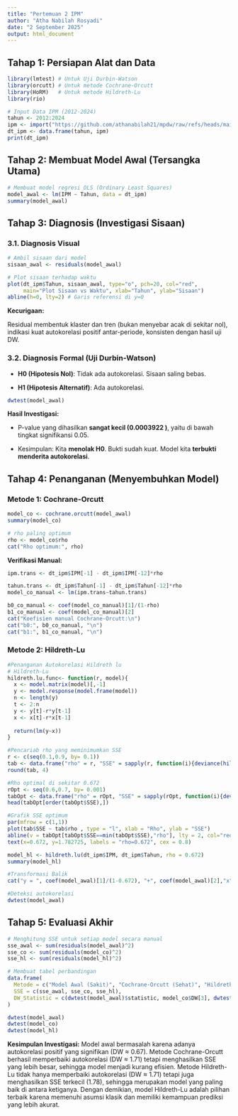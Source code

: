 ```yaml
---
title: "Pertemuan 2 IPM" 
author: "Atha Nabilah Rosyadi" 
date: "2 September 2025" 
output: html_document
---
```


## Tahap 1: Persiapan Alat dan Data


```r
library(lmtest) # Untuk Uji Durbin-Watson
library(orcutt) # Untuk metode Cochrane-Orcutt
library(HoRM)   # Untuk metode Hildreth-Lu
library(rio)
```


```r
# Input Data IPM (2012-2024)
tahun <- 2012:2024
ipm <- import("https://github.com/athanabilah21/mpdw/raw/refs/heads/main/Pertemuan%202/IPM%20Magelang%2013%20Tahun.csv")
dt_ipm <- data.frame(tahun, ipm)
print(dt_ipm)
```

## Tahap 2: Membuat Model Awal (Tersangka Utama)

```r
# Membuat model regresi OLS (Ordinary Least Squares)
model_awal <- lm(IPM ~ Tahun, data = dt_ipm)
summary(model_awal)
```


## Tahap 3: Diagnosis (Investigasi Sisaan)

### 3.1. Diagnosis Visual

```r
# Ambil sisaan dari model
sisaan_awal <- residuals(model_awal)

# Plot sisaan terhadap waktu
plot(dt_ipm$Tahun, sisaan_awal, type="o", pch=20, col="red",
     main="Plot Sisaan vs Waktu", xlab="Tahun", ylab="Sisaan")
abline(h=0, lty=2) # Garis referensi di y=0
```

**Kecurigaan:**

Residual membentuk klaster dan tren (bukan menyebar acak di sekitar nol), indikasi kuat autokorelasi positif antar-periode, konsisten dengan hasil uji DW.

### 3.2. Diagnosis Formal (Uji Durbin-Watson)
-   **H0 (Hipotesis Nol)**: Tidak ada autokorelasi. Sisaan saling bebas.

-   **H1 (Hipotesis Alternatif)**: Ada autokorelasi.

```r
dwtest(model_awal)
```

**Hasil Investigasi:**

-   P-value yang dihasilkan **sangat kecil (0.0003922 )**, yaitu di bawah tingkat signifikansi 0.05.

-   Kesimpulan: Kita **menolak H0**. Bukti sudah kuat. Model kita **terbukti menderita autokorelasi**.

## Tahap 4: Penanganan (Menyembuhkan Model)
### Metode 1: Cochrane-Orcutt

```r
model_co <- cochrane.orcutt(model_awal)
summary(model_co)

# rho paling optimum
rho <- model_co$rho
cat("Rho optimum:", rho)
```

**Verifikasi Manual:**

```r
ipm.trans <- dt_ipm$IPM[-1] - dt_ipm$IPM[-12]*rho

tahun.trans <- dt_ipm$Tahun[-1] - dt_ipm$Tahun[-12]*rho
model_co_manual <- lm(ipm.trans~tahun.trans)

b0_co_manual <- coef(model_co_manual)[1]/(1-rho)
b1_co_manual <- coef(model_co_manual)[2]
cat("Koefisien manual Cochrane-Orcutt:\n")
cat("b0:", b0_co_manual, "\n")
cat("b1:", b1_co_manual, "\n")
```

### Metode 2: Hildreth-Lu

```r
#Penanganan Autokorelasi Hildreth lu
# Hildreth-Lu
hildreth.lu.func<- function(r, model){
  x <- model.matrix(model)[,-1]
  y <- model.response(model.frame(model))
  n <- length(y)
  t <- 2:n
  y <- y[t]-r*y[t-1]
  x <- x[t]-r*x[t-1]
  
  return(lm(y~x))
}

#Pencariab rho yang meminimumkan SSE
r <- c(seq(0.1,0.9, by= 0.1))
tab <- data.frame("rho" = r, "SSE" = sapply(r, function(i){deviance(hildreth.lu.func(i, model_awal))}))
round(tab, 4)
```

```r
#Rho optimal di sekitar 0.672
rOpt <- seq(0.6,0.7, by= 0.001)
tabOpt <- data.frame("rho" = rOpt, "SSE" = sapply(rOpt, function(i){deviance(hildreth.lu.func(i, model_awal))}))
head(tabOpt[order(tabOpt$SSE),])
```

```r
#Grafik SSE optimum
par(mfrow = c(1,1))
plot(tab$SSE ~ tab$rho , type = "l", xlab = "Rho", ylab = "SSE")
abline(v = tabOpt[tabOpt$SSE==min(tabOpt$SSE),"rho"], lty = 2, col="red",lwd=2)
text(x=0.672, y=1.782725, labels = "rho=0.672", cex = 0.8)
```

```r
model_hl <- hildreth.lu(dt_ipm$IPM, dt_ipm$Tahun, rho = 0.672)
summary(model_hl)
```

```r
#Transformasi Balik
cat("y = ", coef(model_awal)[1]/(1-0.672), "+", coef(model_awal)[2],"x", sep = "")
```
```r
#Deteksi autokorelasi
dwtest(model_awal)
```

## Tahap 5: Evaluasi Akhir

```r
# Menghitung SSE untuk setiap model secara manual
sse_awal <- sum(residuals(model_awal)^2)
sse_co <- sum(residuals(model_co)^2)
sse_hl <- sum(residuals(model_hl)^2)

# Membuat tabel perbandingan
data.frame(
  Metode = c("Model Awal (Sakit)", "Cochrane-Orcutt (Sehat)", "Hildreth-Lu (Sehat)"),
  SSE = c(sse_awal, sse_co, sse_hl),
  DW_Statistic = c(dwtest(model_awal)$statistic, model_co$DW[3], dwtest(model_hl)$statistic)
)

```
```r
dwtest(model_awal)
dwtest(model_co)
dwtest(model_hl)
```

**Kesimpulan Investigasi:**
Model awal bermasalah karena adanya autokorelasi positif yang signifikan (DW ≈ 0.67).
Metode Cochrane-Orcutt berhasil memperbaiki autokorelasi (DW ≈ 1.71) tetapi menghasilkan SSE yang lebih besar, sehingga model menjadi kurang efisien.
Metode Hildreth-Lu tidak hanya memperbaiki autokorelasi (DW ≈ 1.71) tetapi juga menghasilkan SSE terkecil (1.78), sehingga merupakan model yang paling baik di antara ketiganya.
Dengan demikian, model Hildreth-Lu adalah pilihan terbaik karena memenuhi asumsi klasik dan memiliki kemampuan prediksi yang lebih akurat.

